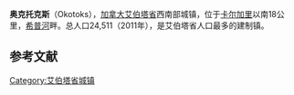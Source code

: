 {{Infobox settlement
| name                   = 奥克托克斯
| official_name          = Town of Okotoks
| other_name             =
| native_name            = <!-- for cities whose native name is not in English -->
| nickname               =
| settlement_type        =城镇
| motto                  = Historic Past, Sustainable Future
| image_skyline          = Okotoks2009.JPG
| image_caption          = 俯瞰奥克托克斯
| image_flag             =
| image_seal             =
| image_shield           =
| image_blank_emblem     = 
| blank_emblem_size      = 150px
| image_map              =
| map_caption            =
| pushpin_map            = Canada Alberta <!-- the name of a location map as per http://en.wikipedia.org/wiki/Template:Location_map -->
| pushpin_label_position = <!-- the position of the pushpin label: left, right, top, bottom, none -->
| pushpin_map_caption    =
| subdivision_type       =国家
| subdivision_name       = 加拿大
| subdivision_type1      = 省
| subdivision_name1      = 艾伯塔省
| subdivision_type2      = 地区
| subdivision_name2      = [[卡尔加里地区|卡尔加里地区]]
| subdivision_type3      = 人口普查分区
| subdivision_name3      = [[艾伯塔省第6分区|艾伯塔省第6分区]]
| subdivision_type4      = 市政分区
| subdivision_name4      = [[富特希尔斯|富特希尔斯]]
| established_title      = 建置
| established_date       = 1904
| area_magnitude         =
| unit_pref              = <!--Enter: Imperial, if Imperial (metric) is desired-->
| area_footnotes         =  (2011)
| area_total_km2         = 19.24
| area_land_km2          =
| area_water_km2         =
| area_water_percent     =
| population_as_of       = 2011年
| population_footnotes   = 
| population_note        =
| population_total       = 24511 
| population_density_km2 = 1273.8
| latd = 50 |latm= 44|latNS=N
| longd = 113 |longm= 58|longEW=W
| coordinates_display    = inline,title
| coordinates_region     = CA-AB
| timezone               = [[北美山地时区|北美山地时区]]
| utc_offset             = -7
| timezone_DST           =
| utc_offset_DST         =
| elevation_footnotes    = <ref>{{cite web | url=http://www.safetycodes.ab.ca/Public/Documents/PSSSOP_Handbook_Version_12_Online_Feb_21_2012b.pdf | title=Alberta Private Sewage Systems 2009 Standard of Practice Handbook: Appendix A.3 Alberta Design Data (A.3.A. Alberta Climate Design Data by Town) | publisher=Safety Codes Council | type=PDF | pages=212–215 (PDF pages 226–229) | date=January 2012 | accessdate=October 9, 2013 | archive-date=2013-10-16 | archive-url=https://web.archive.org/web/20131016085027/http://www.safetycodes.ab.ca/Public/Documents/PSSSOP_Handbook_Version_12_Online_Feb_21_2012b.pdf | dead-url=yes }}</ref>
| elevation_m            = 1051
| footnotes              =
}}'''奥克托克斯'''（Okotoks），[[加拿大|加拿大]][[艾伯塔省|艾伯塔省]]西南部城镇，位于[[卡尔加里|卡尔加里]]以南18公里，[[希普河|希普河]]畔。总人口24,511（2011年），是艾伯塔省人口最多的建制镇。


==参考文献==
{{reflist}}

[[Category:艾伯塔省城镇|Category:艾伯塔省城镇]]